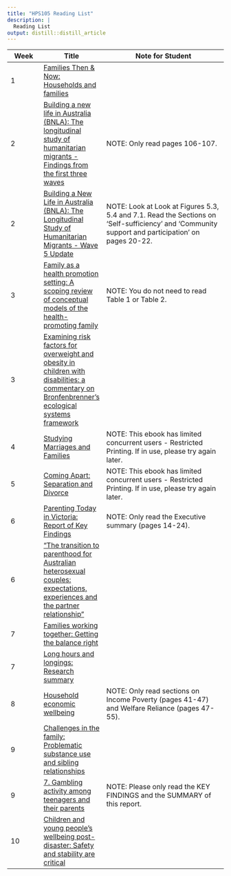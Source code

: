 ```yaml
---
title: "HPS105 Reading List"
description: |
  Reading List
output: distill::distill_article
---
```


Week|Title|Note for Student|
----|-----|----------------|
1|[Families Then & Now: Households and families](http://resourcelists.lib.deakin.edu.au/items/886491D7-0929-8CF1-4098-5874B5BDE10E.html)|
2|[Building a new life in Australia (BNLA): The longitudinal study of humanitarian migrants - Findings from the first three waves](http://resourcelists.lib.deakin.edu.au/items/DCA0B57C-4278-426C-5202-9227CC96BB23.html)|NOTE: Only read pages 106-107.|
2|[Building a New Life in Australia (BNLA): The Longitudinal Study of Humanitarian Migrants - Wave 5 Update](http://resourcelists.lib.deakin.edu.au/items/CCD738DD-6AA7-D0BB-70C2-2F5092B5126E.html)|NOTE: Look at Look at Figures 5.3, 5.4 and 7.1. Read the Sections on ‘Self-sufficiency’ and 'Community support and participation' on pages 20-22.|
3|[Family as a health promotion setting: A scoping review of conceptual models of the health-promoting family](http://resourcelists.lib.deakin.edu.au/items/38B598A9-683D-C86D-2BFA-0705241E1E31.html)|NOTE: You do not need to read Table 1 or Table 2.|
3|[Examining risk factors for overweight and obesity in children with disabilities: a commentary on Bronfenbrenner's ecological systems framework](http://resourcelists.lib.deakin.edu.au/items/4DAD98C8-820B-3305-57D0-524833A4CD09.html)|
4|[Studying Marriages and Families](http://resourcelists.lib.deakin.edu.au/items/ADFA4EF9-E1F4-8183-FFE0-94A404C8340A.html)|NOTE: This ebook has limited concurrent users - Restricted Printing. If in use, please try again later.|
5|[Coming Apart: Separation and Divorce](http://resourcelists.lib.deakin.edu.au/items/75B6AB0D-88DD-412E-B225-1D128AF30663.html)|NOTE: This ebook has limited concurrent users - Restricted Printing. If in use, please try again later.|
6|[Parenting Today in Victoria: Report of Key Findings](http://resourcelists.lib.deakin.edu.au/items/7EE39228-04D6-B5C3-B79C-10F24224D806.html)|NOTE: Only read the Executive summary (pages 14-24).|
6|["The transition to parenthood for Australian heterosexual couples: expectations, experiences and the partner relationship"](http://resourcelists.lib.deakin.edu.au/items/FA8AEC4B-036B-0262-36FD-A0DE37D01D17.html)|
7|[Families working together: Getting the balance right](http://resourcelists.lib.deakin.edu.au/items/EDE066B5-39AC-2844-4450-CA847E2A7902.html)|
7|[Long hours and longings: Research summary](http://resourcelists.lib.deakin.edu.au/items/057F714A-C70A-CC54-054F-7954ADB2E5E4.html)|
8|[Household economic wellbeing](http://resourcelists.lib.deakin.edu.au/items/47279B6D-D6A7-EDC3-258E-E552472924B8.html)|NOTE: Only read sections on Income Poverty (pages 41-47) and Welfare Reliance (pages 47-55).|
9|[Challenges in the family: Problematic substance use and sibling relationships](http://resourcelists.lib.deakin.edu.au/items/9E62CD49-D574-D24E-553D-839E2C770506.html)|
9|[7. Gambling activity among teenagers and their parents](http://resourcelists.lib.deakin.edu.au/items/C2042F52-C0E0-38C9-277B-F24FC9FB9106.html)|NOTE: Please only read the KEY FINDINGS and the SUMMARY of this report.|
10|[Children and young people's wellbeing post-disaster: Safety and stability are critical](http://resourcelists.lib.deakin.edu.au/items/D579F965-95EC-638E-CC10-A5B590D08270.html)|
